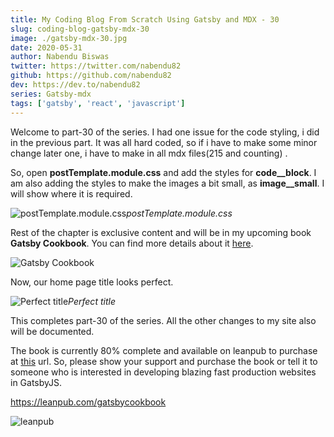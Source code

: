 ```yaml
---
title: My Coding Blog From Scratch Using Gatsby and MDX - 30
slug: coding-blog-gatsby-mdx-30
image: ./gatsby-mdx-30.jpg
date: 2020-05-31
author: Nabendu Biswas
twitter: https://twitter.com/nabendu82
github: https://github.com/nabendu82
dev: https://dev.to/nabendu82
series: Gatsby-mdx
tags: ['gatsby', 'react', 'javascript']
---
```


Welcome to part-30 of the series. I had one issue for the code styling, i did in the previous part. It was all hard coded, so if i have to make some minor change later one, i have to make in all mdx files(215 and counting) .

So, open **postTemplate.module.css** and add the styles for **code__block**. I am also adding the styles to make the images a bit small, as **image__small**. I will show where it is required.

![postTemplate.module.css](https://res.cloudinary.com/dxkxvfo2o/image/upload/v1590901070/dev30andUp/30/1_alites.png)*postTemplate.module.css*

Rest of the chapter is exclusive content and will be in my upcoming book **Gatsby Cookbook**. You can find more details about it [here](https://dev.to/nabendu82/my-one-year-of-work-gatsby-cookbook-3651).

<div className={styles.image__small}>

![Gatsby Cookbook](https://res.cloudinary.com/dxkxvfo2o/image/upload/v1589892514/Gatsby_rnjo2t.png)

</div>

Now, our home page title looks perfect.

![Perfect title](https://res.cloudinary.com/dxkxvfo2o/image/upload/v1590901064/dev30andUp/30/17_fbgbzu.png)*Perfect title*

This completes part-30 of the series. All the other changes to my site also will be documented.

The book is currently 80% complete and available on leanpub to purchase at [this](https://leanpub.com/gatsbycookbook) url. So, please show your support and purchase the book or tell it to someone who is interested in developing blazing fast production websites in GatsbyJS.

https://leanpub.com/gatsbycookbook

![leanpub](https://res.cloudinary.com/dxkxvfo2o/image/upload/v1591207471/dev30andUp/leanpub_kfrpls.png)
